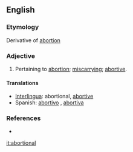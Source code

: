 ==English==
===Etymology===
Derivative of [[abortion]]

===Adjective===
{{en-adj}}
#Pertaining to [[abortion]]; [[miscarrying]]; [[abortive]].

====Translations====
*[[Interlingua]]: abortional, [[abortive]]
*Spanish: [[abortivo]] {{m}}, [[abortiva]] {{f}}

===References===
*{{R:Webster 1913}}


[[it:abortional]]